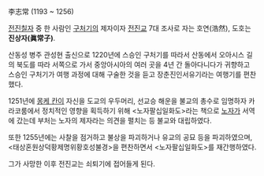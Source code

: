 李志常
(1193 ~ 1256)

[[전진칠자]] 중 한 사람인 [[구처기]]의 제자이자 [[전진교]] 7대 조사로 자는 호연(浩然), 도호는 '''진상자(眞常子)'''.

산동성 병주 관성현 출신으로 1220년에 스승인 구처기를 따라서 산동에서 오아시스 길의 북도를 따라 서쪽으로 가서 중앙아시아의 여러 곳을 4년 간 돌아다니다가 귀향하고 스승인 구처기가 여행 과정에 대해 구술한 것을 듣고 장춘진인서유기라는 여행기를 편찬했다.

1251년에 [[몽케 칸]]이 자신을 도교의 우두머리, 선교승 해운을 불교의 총수로 임명하자 카라코룸에서 정치적인 영향을 획득하기 위해 <노자팔십일화도>라는 책으로 [[노자]]가 서역에 갔는데 부처는 노자의 제자라는 의견을 펼치는 등 불교와 대립하였다.

또한 1255년에는 사찰을 점거하고 불상을 파괴하거나 유교의 공묘 등을 파괴하였으며, <태상혼원상덕황제명위황호성불경>을 편찬하면서 <노자팔십일화도>를 재간행하였다.

그가 사망한 이후 전진교는 쇠퇴기에 접어들게 된다.
